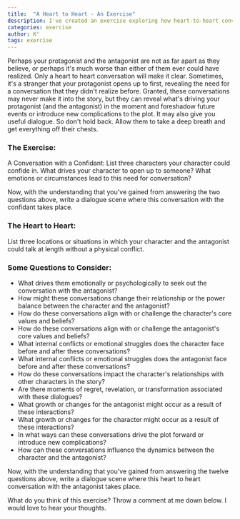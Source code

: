 ```yaml
---
title:  "A Heart to Heart - An Exercise"
description: I've created an exercise exploring how heart-to-heart conversations can reveal deeper character motivations and relationships, particularly between protagonists and antagonists. While these intimate dialogues might not all make it into the final story, they're valuable tools for understanding what drives your characters. Through exploring potential confidants, safe locations for honest discussions, and examining how these conversations might shift power dynamics or trigger personal growth, we can uncover new plot complications and character insights. The exercise includes specific prompts to help craft these revealing dialogue scenes.
categories: exercise
author: K°
tags: exercise
---
```


Perhaps your protagonist and the antagonist are not as far apart as they believe, or perhaps it's much worse than either of them ever could have realized. Only a heart to heart conversation will make it clear. Sometimes, it's a stranger that your protagonist opens up to first, revealing the need for a conversation that they didn't realize before. Granted, these conversations may never make it into the story, but they can reveal what's driving your protagonist (and the antagonist) in the moment and foreshadow future events or introduce new complications to the plot. It may also give you useful dialogue. So don't hold back. Allow them to take a deep breath and get everything off their chests.

### The Exercise:
A Conversation with a Confidant:
List three characters your character could confide in.
What drives your character to open up to someone?
What emotions or circumstances lead to this need for conversation?

Now, with the understanding that you've gained from answering the two questions above, write a dialogue scene where this conversation with the confidant takes place.

### The Heart to Heart:
List three locations or situations in which your character and the antagonist could talk at length without a physical conflict.

### Some Questions to Consider:
* What drives them emotionally or psychologically to seek out the conversation with the antagonist?
* How might these conversations change their relationship or the power balance between the character and the antagonist?
* How do these conversations align with or challenge the character's core values and beliefs?
* How do these conversations align with or challenge the antagonist's core values and beliefs?
* What internal conflicts or emotional struggles does the character face before and after these conversations?
* What internal conflicts or emotional struggles does the antagonist face before and after these conversations?
* How do these conversations impact the character's relationships with other characters in the story?
* Are there moments of regret, revelation, or transformation associated with these dialogues?
* What growth or changes for the antagonist might occur as a result of these interactions?
* What growth or changes for the character might occur as a result of these interactions?
* In what ways can these conversations drive the plot forward or introduce new complications?
* How can these conversations influence the dynamics between the character and the antagonist?

Now, with the understanding that you've gained from answering the twelve questions above, write a dialogue scene where this heart to heart conversation with the antagonist takes place.

What do you think of this exercise? Throw a comment at me down below. I would love to hear your thoughts.
